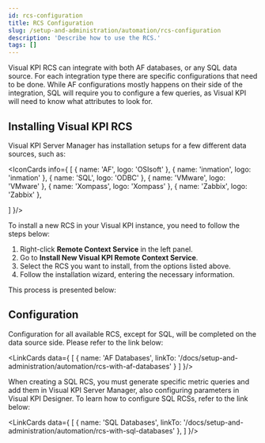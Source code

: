 ```yaml
---
id: rcs-configuration
title: RCS Configuration
slug: /setup-and-administration/automation/rcs-configuration
description: 'Describe how to use the RCS.'
tags: []
---
```



Visual KPI RCS can integrate with both AF databases, or any SQL data source. For each integration type there are specific configurations that need to be done. While AF configurations mostly happens on their side of the integration, SQL will require you to configure a few queries, as Visual KPI will need to know what attributes to look for.

## Installing Visual KPI RCS

Visual KPI Server Manager has installation setups for a few different data sources, such as:

<IconCards info={
  [
    {
      name: 'AF',
      logo: 'OSIsoft'
    },
    {
      name: 'inmation',
      logo: 'inmation'
    },
    {
      name: 'SQL',
      logo: 'ODBC'
    },
    {
      name: 'VMware',
      logo: 'VMware'
    },
    {
      name: 'Xompass',
      logo: 'Xompass'
    },
    {
      name: 'Zabbix',
      logo: 'Zabbix'
    },
    
  ]
}/>

To install a new RCS in your Visual KPI instance, you need to follow the steps below:

1. Right-click **Remote Context Service** in the left panel.
2. Go to **Install New Visual KPI Remote Context Service**.
3. Select the RCS you want to install, from the options listed above.
4. Follow the installation wizard, entering the necessary information.

This process is presented below:

<StylizedImage
  imgURL="img/setup-adm/automation/how-to-use/rcs-install-gif.gif"
  alt="rcs installation process"
/>

## Configuration

Configuration for all available RCS, except for SQL, will be completed on the data source side. Please refer to the link below:

<LinkCards data={
  [
    {
      name: 'AF Databases',
      linkTo: '/docs/setup-and-administration/automation/rcs-with-af-databases'
    }
  ]
}/>

When creating a SQL RCS, you must generate specific metric queries and add them in Visual KPI Server Manager, also configuring parameters in Visual KPI Designer. To learn how to configure SQL RCSs, refer to the link below:

<LinkCards data={
  [
    {
      name: 'SQL Databases',
      linkTo: '/docs/setup-and-administration/automation/rcs-with-sql-databases'
    },
  ]
}/>